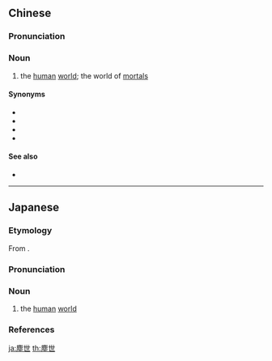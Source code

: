{{also|尘世}}
==Chinese==
{{zh-forms|s=尘世}}

===Pronunciation===
{{zh-pron
|m=chénshì
|c=can4 sai3
|h=pfs=chhṳ̀n-sṳ
|cat=n
}}

===Noun===
{{zh-noun}}

# the [[human]] [[world]]; the world of [[mortal]]s

====Synonyms====
* {{zh-l|人寰}}
* {{zh-l|人間}}
* {{zh-l|人世}}
* {{zh-l|人世間}}

====See also====
* {{zh-l|世間}}

----

==Japanese==
{{ja-kanjitab|じん|せい|yomi=o}}

===Etymology===
From {{der|sort=しんせい'|ja|ltc|塵世|tr=ɖˠiɪn  ɕiᴇi<sup>H</sup>}}.

===Pronunciation===
{{ja-pron|yomi=o|じんせい|acc=0|acc_ref=DJR}}

===Noun===
{{ja-noun|じんせい|hhira=ぢんせい}}

# the [[human]] [[world]]

===References===
<references/>

[[ja:塵世]]
[[th:塵世]]